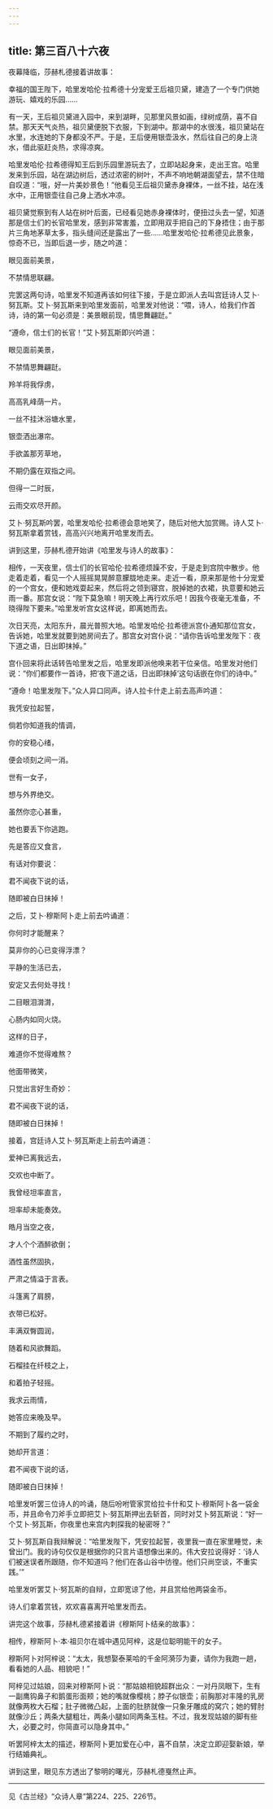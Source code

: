 ```yaml
---
---
---
```

title: 第三百八十六夜
---






夜幕降临，莎赫札德接着讲故事：





幸福的国王陛下，哈里发哈伦·拉希德十分宠爱王后祖贝黛，建造了一个专门供她游玩、嬉戏的乐园……

有一天，王后祖贝黛进入园中，来到湖畔，见那里风景如画，绿树成荫，喜不自禁。那天天气炎热，祖贝黛便脱下衣服，下到湖中。那湖中的水很浅，祖贝黛站在水里，水连她的下身都没不严。于是，王后便用银壶汲水，然后往自己的身上浇水，借此驱赶炎热，求得凉爽。

哈里发哈伦·拉希德得知王后到乐园里游玩去了，立即站起身来，走出王宫。哈里发来到乐园，站在湖边树后，透过浓密的树叶，不声不响地朝湖面望去，禁不住暗自叹道：“哦，好一片美妙景色！”他看见王后祖贝黛赤身裸体，一丝不挂，站在浅水中，正用银壶往自己身上洒水冲凉。

祖贝黛觉察到有人站在树叶后面，已经看见她赤身裸体时，便扭过头去一望，知道那是信士们的长官哈里发，感到非常害羞，立即用双手把自己的下身捂住；由于那片三角地茅草太多，指头缝间还是露出了一些……哈里发哈伦·拉希德见此景象，惊奇不已，当即后退一步，随之吟道：


眼见面前美景，

不禁情思联翩。



完罢这两句诗，哈里发不知道再该如何往下接，于是立即派人去叫宫廷诗人艾卜·努瓦斯。艾卜·努瓦斯来到哈里发面前，哈里发对他说：“喂，诗人，给我们作首诗，诗的第一句必须是：美景眼前现，情思舞翩跹。”

“遵命，信士们的长官！”艾卜努瓦斯即兴吟道：


眼见面前美景，

不禁情思舞翩跹。

羚羊将我俘虏，

高高乳峰荫一片。

一丝不挂沐浴塘水里，

银壶洒出瀑帘。

手欲盖那芳草地，

不期仍露在双指之间。

但得一二时辰，

云雨交欢尽开颜。



艾卜·努瓦斯吟罢，哈里发哈伦·拉希德会意地笑了，随后对他大加赏赐。诗人艾卜·努瓦斯拿着赏钱，高高兴兴地离开哈里发而去。





讲到这里，莎赫札德开始讲《哈里发与诗人的故事》：

相传，一天夜里，信士们的长官哈伦·拉希德烦躁不安，于是走到宫院中散步。他走着走着，看见一个人摇摇晃晃醉意朦胧地走来。走近一看，原来那是他十分宠爱的一个宫女，便和她戏耍起来，然后将之领到寝宫，脱掉她的衣裙，执意要和她云雨一番。那宫女说：“陛下莫急嘛！明天晚上再行欢乐吧！因我今夜毫无准备，不晓得陛下要来。”哈里发听宫女这样说，即离她而去。

次日天亮，太阳东升，晨光普照大地。哈里发哈伦·拉希德派宫仆通知那位宫女，告诉她，哈里发就要到她房间去了。那宫女对宫仆说：“请你告诉哈里发陛下：夜下道之语，日出即抹掉。”

宫仆回来将此话转告哈里发之后，哈里发即派他唤来若干位亲信。哈里发对他们说：“你们都要作一首诗，把‘夜下道之话，日出即抹掉’这句话嵌在你们的诗中。”

“遵命！哈里发陛下。”众人异口同声。诗人拉卡什走上前去高声吟道：


我凭安拉起誓，

倘若你知道我的情调，

你的安稳心绪，

便会顷刻之间一消。

世有一女子，

想与外界绝交。

虽然你恋心甚重，

她也要丢下你逃跑。

先是答应又食言，

有话对你要说：

君不闻夜下说的话，

随即被白日抹掉！



之后，艾卜·穆斯阿卜走上前去吟诵道：


你何时才能醒来？

莫非你的心已变得浮漂？

平静的生活已去，

安定又去何处寻找！

二目眼泪潸潸，

心肠内如同火烧。

这样的日子，

难道你不觉得难熬？

他面带微笑，

只觉出言好生奇妙：

君不闻夜下说的话，

随即被白日抹掉！



接着，宫廷诗人艾卜·努瓦斯走上前去吟诵道：


爱神已离我远去，

交欢也中断了。

我曾经坦率直言，

坦率却未能奏效。

皓月当空之夜，

才人个个酒醉欲倒；

酒性虽然固执，

严肃之情溢于言表。

斗篷离了肩膀，

衣带已松好。

丰满双臀圆润，

随着和风欲舞蹈。

石榴挂在纤枝之上，

和着拍子轻摇。

我求云雨情，

她答应来晚及早。

不期到了履约之时，

她却开言道：

君不闻夜下说的话，

随即被白日抹掉！



哈里发听罢三位诗人的吟诵，随后吩咐管家赏给拉卡什和艾卜·穆斯阿卜各一袋金币，并且命令刀斧手立即把艾卜·努瓦斯押出去斩首，同时对艾卜努瓦斯说：“好一个艾卜·努瓦斯，你夜里也来宫内刺探我的秘密呀？”

艾卜·努瓦斯自我辩解说：“哈里发陛下，凭安拉起誓，夜里我一直在家里睡觉，未曾出门。我的诗句仅仅是根据你的只言片语想像出来的。伟大安拉说得好：‘诗人们被迷误者所跟随，你不知道吗？他们在各山谷中彷徨。他们只尚空谈，不重实践。’”

哈里发听罢艾卜·努瓦斯的自辩，立即宽谅了他，并且赏给他两袋金币。

诗人们拿着赏钱，欢欢喜喜离开哈里发而去。





讲完这个故事，莎赫札德紧接着讲《穆斯阿卜结亲的故事》：

相传，穆斯阿卜·本·祖贝尔在城中遇见阿梓，这是位聪明能干的女子。

穆斯阿卜对阿梓说：“太太，我想娶泰莱哈的千金阿漪莎为妻，请你为我跑一趟，看看她的人品、相貌吧！”

阿梓见过姑娘，回来对穆斯阿卜说：“那姑娘相貌超群出众：一对丹凤眼下，生有一副鹰钩鼻子和鹅蛋形面颊；她的嘴就像樱桃；脖子似银壶；前胸那对丰隆的乳房就像两枚大石榴；肚子微微凸起，上面的肚脐就像一只象牙雕成的窝穴；她的臂肘就像沙丘；两条大腿粗壮，两条小腿如同两条玉柱。不过，我发现姑娘的脚有些大，必要之时，你简直可以隐身其中。”

听罢阿梓太太的描述，穆斯阿卜更加爱在心中，喜不自禁，决定立即迎娶新娘，举行结婚典礼。





讲到这里，眼见东方透出了黎明的曙光，莎赫札德戛然止声。



***





见《古兰经》“众诗人章”第224、225、226节。​​​